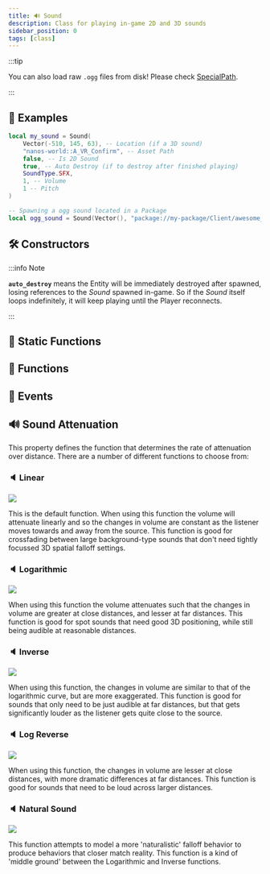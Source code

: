 ```yaml
---
title: 🔊 Sound
description: Class for playing in-game 2D and 3D sounds
sidebar_position: 0
tags: [class]
---
```


<HeaderDeclaration type="Class" name="Sound" image="/img/docs/sound.webp" />

:::tip

You can also load raw `.ogg` files from disk! Please check [SpecialPath](/scripting-reference/glossary/basic-types.md#specialpath).

:::


## 🎒 Examples

```lua
local my_sound = Sound(
    Vector(-510, 145, 63), -- Location (if a 3D sound)
    "nanos-world::A_VR_Confirm", -- Asset Path
    false, -- Is 2D Sound
    true, -- Auto Destroy (if to destroy after finished playing)
    SoundType.SFX,
    1, -- Volume
    1 -- Pitch
)
```

```lua
-- Spawning a ogg sound located in a Package
local ogg_sound = Sound(Vector(), "package://my-package/Client/awesome_beep.ogg", true)
```


## 🛠 Constructors

<ConstructorDeclaration type="Class" name="Sound" />

:::info Note

**`auto_destroy`** means the Entity will be immediately destroyed after spawned, losing references to the _Sound_ spawned in-game. So if the _Sound_ itself loops indefinitely, it will keep playing until the Player reconnects.

:::


## 🗿 Static Functions

<StaticFunctionsDeclaration type="Class" name="Sound" />


## 🦠 Functions

<FunctionsDeclaration type="Class" name="Sound" />


## 🚀 Events

<EventsDeclaration type="Class" name="Sound" />


## 🔊 Sound Attenuation

This property defines the function that determines the rate of attenuation over distance. There are a number of different functions to choose from:

### 🔈 Linear

![](/img/docs/sounds-linear.webp)

This is the default function. When using this function the volume will attenuate linearly and so the changes in volume are constant as the listener moves towards and away from the source. This function is good for crossfading between large background-type sounds that don't need tightly focussed 3D spatial falloff settings.

### 🔈 Logarithmic

![](/img/docs/sounds-log.webp)

When using this function the volume attenuates such that the changes in volume are greater at close distances, and lesser at far distances. This function is good for spot sounds that need good 3D positioning, while still being audible at reasonable distances.

### 🔈 Inverse

![](/img/docs/sounds-inverse.webp)

When using this function, the changes in volume are similar to that of the logarithmic curve, but are more exaggerated. This function is good for sounds that only need to be just audible at far distances, but that gets significantly louder as the listener gets quite close to the source.

### 🔈 Log Reverse

![](/img/docs/sounds-log-reverse.webp)

When using this function, the changes in volume are lesser at close distances, with more dramatic differences at far distances. This function is good for sounds that need to be loud across larger distances.

### 🔈 Natural Sound

![](/img/docs/sounds-natural.webp)

This function attempts to model a more 'naturalistic' falloff behavior to produce behaviors that closer match reality. This function is a kind of 'middle ground' between the Logarithmic and Inverse functions.
